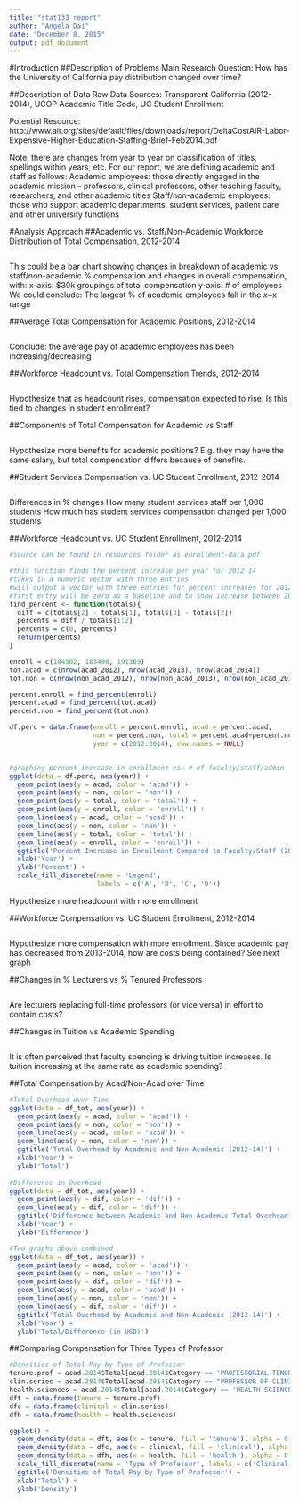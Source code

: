 ```yaml
---
title: "stat133_report"
author: "Angela Dai"
date: "December 8, 2015"
output: pdf_document
---
```


#Introduction
##Description of Problems 
Main Research Question: How has the University of California pay distribution 
changed over time? 

##Description of Data
Raw Data Sources: Transparent California (2012-2014), UCOP Academic Title Code, 
UC Student Enrollment

Potential Resource: http://www.air.org/sites/default/files/downloads/report/DeltaCostAIR-Labor-Expensive-Higher-Education-Staffing-Brief-Feb2014.pdf

Note: there are changes from year to year on classification of titles, spellings 
within years, etc. For our report, we are defining academic and staff as follows:
Academic employees: those directly engaged in the academic mission – professors, 
clinical professors, other teaching faculty, researchers, and other academic 
titles
Staff/non-academic employees: those who support academic departments, 
student services, patient care and other university functions

#Analysis Approach
##Academic vs. Staff/Non-Academic Workforce Distribution of Total Compensation, 2012-2014
```r


```
This could be a bar chart showing changes in breakdown of academic vs staff/non-academic % compensation and changes in overall compensation, with: 
x-axis: $30k groupings of total compensation
y-axis: # of employees
We could conclude: 
The largest % of academic employees fall in the $x-$x range

##Average Total Compensation for Academic Positions, 2012-2014
```r


```
Conclude: the average pay of academic employees has been increasing/decreasing

##Workforce Headcount vs. Total Compensation Trends, 2012-2014
```r


```
Hypothesize that as headcount rises, compensation expected to rise. Is this tied to changes in student enrollment?

##Components of Total Compensation for Academic vs Staff
```r


```
Hypothesize more benefits for academic positions? E.g. they may have the same salary, but total compensation differs because of benefits.

##Student Services Compensation vs. UC Student Enrollment, 2012-2014
```r


```
Differences in % changes 
How many student services staff per 1,000 students
How much has student services compensation changed per 1,000 students

##Workforce Headcount vs. UC Student Enrollment, 2012-2014
```r
#source can be found in resources folder as enrollment-data.pdf

#this function finds the percent increase per year for 2012-14
#takes in a numeric vector with three entries
#will output a vector with three entries for percent increases for 2012-13 and 2013-14
#first entry will be zero as a baseline and to show increase between 2012-13 in a plot
find_percent <- function(totals){
  diff = c(totals[2] - totals[1], totals[3] - totals[2])
  percents = diff / totals[1:2]
  percents = c(0, percents)
  return(percents)
}

enroll = c(184562, 183498, 191369)
tot.acad = c(nrow(acad_2012), nrow(acad_2013), nrow(acad_2014))
tot.non = c(nrow(non_acad_2012), nrow(non_acad_2013), nrow(non_acad_2014))

percent.enroll = find_percent(enroll)
percent.acad = find_percent(tot.acad)
percent.non = find_percent(tot.non)

df.perc = data.frame(enroll = percent.enroll, acad = percent.acad, 
                     non = percent.non, total = percent.acad+percent.non, 
                     year = c(2012:2014), row.names = NULL)


#graphing percent increase in enrollment vs. # of faculty/staff/admin
ggplot(data = df.perc, aes(year)) +
  geom_point(aes(y = acad, color = 'acad')) +
  geom_point(aes(y = non, color = 'non')) +
  geom_point(aes(y = total, color = 'total')) +
  geom_point(aes(y = enroll, color = 'enroll')) +
  geom_line(aes(y = acad, color = 'acad')) +
  geom_line(aes(y = non, color = 'non')) +
  geom_line(aes(y = total, color = 'total')) +
  geom_line(aes(y = enroll, color = 'enroll')) +
  ggtitle('Percent Increase in Enrollment Compared to Faculty/Staff (2012-14)') +
  xlab('Year') +
  ylab('Percent') + 
  scale_fill_discrete(name = 'Legend',
                      labels = c('A', 'B', 'C', 'D'))

```
Hypothesize more headcount with more enrollment

##Workforce Compensation vs. UC Student Enrollment, 2012-2014
```r


```
Hypothesize more compensation with more enrollment. Since academic pay has decreased from 2013-2014,
how are costs being contained? See next graph

##Changes in % Lecturers vs % Tenured Professors 
```r


```
Are lecturers replacing full-time professors (or vice versa) in effort to contain costs? 

##Changes in Tuition vs Academic Spending
```r


```
It is often perceived that faculty spending is driving tuition increases. Is tuition increasing at the same rate as academic spending?


##Total Compensation by Acad/Non-Acad over Time
```r
#Total Overhead over Time
ggplot(data = df_tot, aes(year)) +
  geom_point(aes(y = acad, color = 'acad')) +
  geom_point(aes(y = non, color = 'non')) +
  geom_line(aes(y = acad, color = 'acad')) +
  geom_line(aes(y = non, color = 'non')) +
  ggtitle('Total Overhead by Academic and Non-Academic (2012-14)') +
  xlab('Year') +
  ylab('Total')
  
#Difference in Overhead
ggplot(data = df_tot, aes(year)) +
  geom_point(aes(y = dif, color = 'dif')) +
  geom_line(aes(y = dif, color = 'dif')) +
  ggtitle('Difference between Academic and Non-Academic Total Overhead (2012-14)') +
  xlab('Year') +
  ylab('Difference')

#Two graphs above combined
ggplot(data = df_tot, aes(year)) +
  geom_point(aes(y = acad, color = 'acad')) +
  geom_point(aes(y = non, color = 'non')) +
  geom_point(aes(y = dif, color = 'dif')) +
  geom_line(aes(y = acad, color = 'acad')) +
  geom_line(aes(y = non, color = 'non')) +
  geom_line(aes(y = dif, color = 'dif')) +
  ggtitle('Total Overhead by Academic and Non-Academic (2012-14)') +
  xlab('Year') +
  ylab('Total/Difference (in USD)')

```


##Comparing Compensation for Three Types of Professor

```r

#Densities of Total Pay by Type of Professor
tenure.prof = acad.2014$Total[acad.2014$Category == 'PROFESSORIAL-TENURE']
clin.series = acad.2014$Total[acad.2014$Category == "PROFESSOR OF CLINICAL"]
health.sciences = acad.2014$Total[acad.2014$Category == 'HEALTH SCIENCES CLINICAL PROFESSOR']
dft = data.frame(tenure = tenure.prof)
dfc = data.frame(clinical = clin.series)
dfh = data.frame(health = health.sciences)

ggplot() +
  geom_density(data = dft, aes(x = tenure, fill = 'tenure'), alpha = 0.7) + 
  geom_density(data = dfc, aes(x = clinical, fill = 'clinical'), alpha = 0.7) +
  geom_density(data = dfh, aes(x = health, fill = 'health'), alpha = 0.7) +
  scale_fill_discrete(name = 'Type of Professor', labels = c('Clinical', 'Health Sciences Clinical', 'Tenured')) +
  ggtitle('Densities of Total Pay by Type of Professor') +
  xlab('Total') +
  ylab('Density')

```

